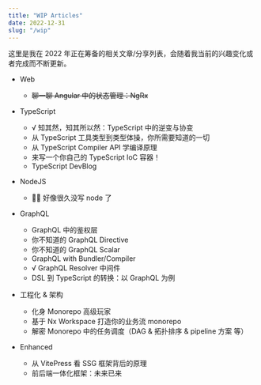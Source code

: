 ```yaml
---
title: "WIP Articles"
date: 2022-12-31
slug: "/wip"
---
```


这里是我在 2022 年正在筹备的相关文章/分享列表，会随着我当前的兴趣变化或者完成而不断更新。

- Web

  - ~~聊一聊 Angular 中的状态管理：NgRx~~

- TypeScript

  - √ 知其然，知其所以然：TypeScript 中的逆变与协变
  - 从 TypeScript 工具类型到类型体操，你所需要知道的一切
  - 从 TypeScript Compiler API 学编译原理
  - 来写一个你自己的 TypeScript IoC 容器！
  - TypeScript DevBlog

- NodeJS

  - 👴🏻 好像很久没写 node 了

- GraphQL

  - GraphQL 中的鉴权层
  - 你不知道的 GraphQL Directive
  - 你不知道的 GraphQL Scalar
  - GraphQL with Bundler/Compiler
  - √ GraphQL Resolver 中间件
  - DSL 到 TypeScript 的转换：以 GraphQL 为例

- 工程化 & 架构

  - 化身 Monorepo 高级玩家
  - 基于 Nx Workspace 打造你的业务流 monorepo
  - 解密 Monorepo 中的任务调度（DAG & 拓扑排序 & pipeline 方案 等）

- Enhanced

  - 从 VitePress 看 SSG 框架背后的原理
  - 前后端一体化框架：未来已来
